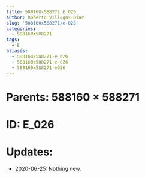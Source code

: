 ```yaml
---
title: 588160x588271 E_026
author: Roberto Villegas-Diaz
slug: '588160x588271/e-026'
categories:
  - 588160X588271
tags:
  - E
aliases:
  - 588160x588271-e_026
  - 588160x588271-e-026
  - 588160x588271-e026
---
```


# **Parents**: 588160 $\times$ 588271
# **ID**: E_026
# **Updates**: 
 - 2020-06-25: Nothing new.
